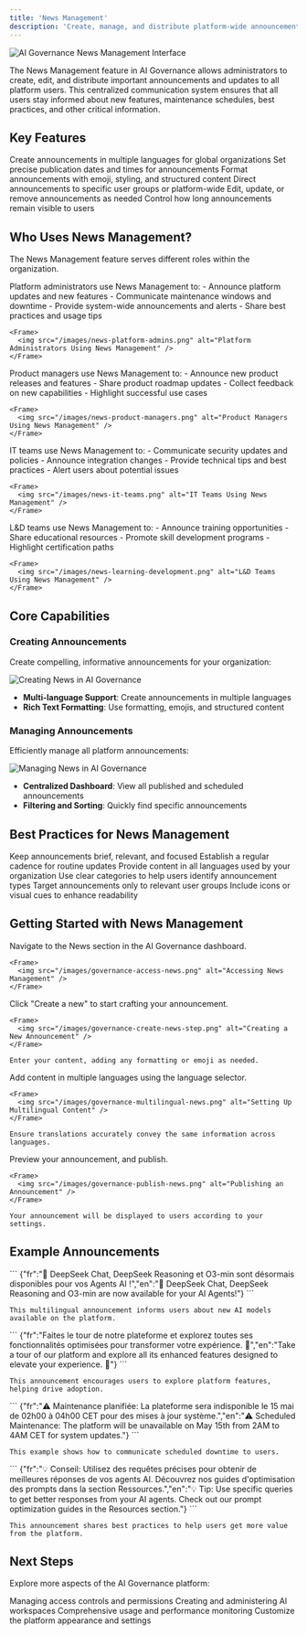 ```yaml
---
title: 'News Management'
description: 'Create, manage, and distribute platform-wide announcements with AI Governance'
---
```


<Frame>
  <img src="/images/ai-governance-news-hero.png" alt="AI Governance News Management Interface" />
</Frame>

The News Management feature in AI Governance allows administrators to create, edit, and distribute important announcements and updates to all platform users. This centralized communication system ensures that all users stay informed about new features, maintenance schedules, best practices, and other critical information.

## Key Features

<CardGroup cols={2}>
  <Card title="Multilingual Announcements" icon="globe">
    Create announcements in multiple languages for global organizations
  </Card>
  <Card title="Scheduled Publishing" icon="calendar">
    Set precise publication dates and times for announcements
  </Card>
  <Card title="Rich Text Formatting" icon="text-size">
    Format announcements with emoji, styling, and structured content
  </Card>
  <Card title="Targeted Distribution" icon="bullseye">
    Direct announcements to specific user groups or platform-wide
  </Card>
  <Card title="Announcement Management" icon="list-check">
    Edit, update, or remove announcements as needed
  </Card>
  <Card title="Visibility Controls" icon="eye">
    Control how long announcements remain visible to users
  </Card>
</CardGroup>

## Who Uses News Management?

The News Management feature serves different roles within the organization.

<Tabs>
  <Tab title="Platform Administrators">
    Platform administrators use News Management to:
    - Announce platform updates and new features
    - Communicate maintenance windows and downtime
    - Provide system-wide announcements and alerts
    - Share best practices and usage tips
    
    <Frame>
      <img src="/images/news-platform-admins.png" alt="Platform Administrators Using News Management" />
    </Frame>
  </Tab>
  
  <Tab title="Product Managers">
    Product managers use News Management to:
    - Announce new product releases and features
    - Share product roadmap updates
    - Collect feedback on new capabilities
    - Highlight successful use cases
    
    <Frame>
      <img src="/images/news-product-managers.png" alt="Product Managers Using News Management" />
    </Frame>
  </Tab>
  
  <Tab title="IT Teams">
    IT teams use News Management to:
    - Communicate security updates and policies
    - Announce integration changes
    - Provide technical tips and best practices
    - Alert users about potential issues
    
    <Frame>
      <img src="/images/news-it-teams.png" alt="IT Teams Using News Management" />
    </Frame>
  </Tab>
  
  <Tab title="Learning & Development">
    L&D teams use News Management to:
    - Announce training opportunities
    - Share educational resources
    - Promote skill development programs
    - Highlight certification paths
    
    <Frame>
      <img src="/images/news-learning-development.png" alt="L&D Teams Using News Management" />
    </Frame>
  </Tab>
</Tabs>

## Core Capabilities

### Creating Announcements

Create compelling, informative announcements for your organization:

<Frame>
  <img src="/images/governance-create-news.png" alt="Creating News in AI Governance" />
</Frame>

- **Multi-language Support**: Create announcements in multiple languages
- **Rich Text Formatting**: Use formatting, emojis, and structured content

### Managing Announcements

Efficiently manage all platform announcements:

<Frame>
  <img src="/images/governance-manage-news.png" alt="Managing News in AI Governance" />
</Frame>

- **Centralized Dashboard**: View all published and scheduled announcements
- **Filtering and Sorting**: Quickly find specific announcements


## Best Practices for News Management

<CardGroup cols={2}>
  <Card title="Clear Concise Content" icon="message">
    Keep announcements brief, relevant, and focused
  </Card>
  <Card title="Consistent Schedule" icon="calendar-days">
    Establish a regular cadence for routine updates
  </Card>
  <Card title="Multilingual Support" icon="language">
    Provide content in all languages used by your organization
  </Card>
  <Card title="Categorization" icon="tags">
    Use clear categories to help users identify announcement types
  </Card>
  <Card title="Relevant Distribution" icon="user-group">
    Target announcements only to relevant user groups
  </Card>
  <Card title="Visual Elements" icon="image">
    Include icons or visual cues to enhance readability
  </Card>
</CardGroup>

## Getting Started with News Management

<Steps>
  <Step title="Access News Management">
    Navigate to the News section in the AI Governance dashboard.
    
    <Frame>
      <img src="/images/governance-access-news.png" alt="Accessing News Management" />
    </Frame>
  </Step>
  
  <Step title="Create a new announcement">
    Click "Create a new" to start crafting your announcement.
    
    <Frame>
      <img src="/images/governance-create-news-step.png" alt="Creating a New Announcement" />
    </Frame>
    
    Enter your content, adding any formatting or emoji as needed.
  </Step>
  
  <Step title="Configure multilingual content">
    Add content in multiple languages using the language selector.
    
    <Frame>
      <img src="/images/governance-multilingual-news.png" alt="Setting Up Multilingual Content" />
    </Frame>
    
    Ensure translations accurately convey the same information across languages.
  </Step>
  
  <Step title="Review and publish">
    Preview your announcement,  and publish.
    
    <Frame>
      <img src="/images/governance-publish-news.png" alt="Publishing an Announcement" />
    </Frame>
    
    Your announcement will be displayed to users according to your settings.
  </Step>
</Steps>

## Example Announcements

<Tabs>
  <Tab title="Feature Announcement">
    ```
    {"fr":"🚀 DeepSeek Chat, DeepSeek Reasoning et O3-min sont désormais disponibles pour vos Agents AI !","en":"🚀 DeepSeek Chat, DeepSeek Reasoning and O3-min are now available for your AI Agents!"}
    ```
    
    This multilingual announcement informs users about new AI models available on the platform.
  </Tab>
  
  <Tab title="Platform Tour">
    ```
    {"fr":"Faites le tour de notre plateforme et explorez toutes ses fonctionnalités optimisées pour transformer votre expérience. 🚀","en":"Take a tour of our platform and explore all its enhanced features designed to elevate your experience. 🚀"}
    ```
    
    This announcement encourages users to explore platform features, helping drive adoption.
  </Tab>
  
  <Tab title="Maintenance Notice">
    ```
    {"fr":"⚠️ Maintenance planifiée: La plateforme sera indisponible le 15 mai de 02h00 à 04h00 CET pour des mises à jour système.","en":"⚠️ Scheduled Maintenance: The platform will be unavailable on May 15th from 2AM to 4AM CET for system updates."}
    ```
    
    This example shows how to communicate scheduled downtime to users.
  </Tab>
  
  <Tab title="Best Practice">
    ```
    {"fr":"💡 Conseil: Utilisez des requêtes précises pour obtenir de meilleures réponses de vos agents AI. Découvrez nos guides d'optimisation des prompts dans la section Ressources.","en":"💡 Tip: Use specific queries to get better responses from your AI agents. Check out our prompt optimization guides in the Resources section."}
    ```
    
    This announcement shares best practices to help users get more value from the platform.
  </Tab>
</Tabs>

## Next Steps

Explore more aspects of the AI Governance platform:

<CardGroup cols={2}>
  <Card
    title="User Management"
    icon="users-gear"
    href="users-permissions"
  >
    Managing access controls and permissions
  </Card>
  <Card
    title="Workspace Management"
    icon="folder-tree"
    href="workspaces-management"
  >
    Creating and administering AI workspaces
  </Card>
  <Card
    title="Analytics"
    icon="chart-line"
    href="analytics"
  >
    Comprehensive usage and performance monitoring
  </Card>
  <Card
    title="Platform Customization"
    icon="palette"
    href="platform-customization"
  >
    Customize the platform appearance and settings
  </Card>
</CardGroup>